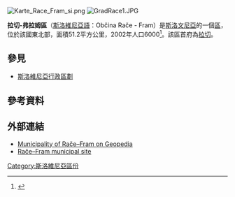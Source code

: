 [[File:Karte_Race_Fram_si.png|thumb]]
[[File:GradRace1.JPG|right]]

'''拉切-弗拉姆區'''（[[斯洛維尼亞語|斯洛維尼亞語]]：Občina Rače - Fram）是[[斯洛文尼亞|斯洛文尼亞]]的一個[[斯洛維尼亞行政區劃|區]]，位於該國東北部，面積51.2平方公里，2002年人口6000<ref>{{Cite web |url=http://www.stat.si/popis2002/en/ |title=Statistical Office of the Republic of Slovenia, census of 2002 |accessdate=2017-02-27 |archive-date=2016-12-18 |archive-url=https://web.archive.org/web/20161218144633/http://www.stat.si/popis2002/en/ |dead-url=yes }}</ref>。該區首府為[[拉切|拉切]]。

==參見==
*[[斯洛維尼亞行政區劃|斯洛維尼亞行政區劃]]

==參考資料==
{{Reflist}}

==外部連結==
* [http://www.geopedia.si/Geopedia_en.html?params=L408_F98_T13_vF_b4_x549120.8185_y145015.4325_s13 Municipality of Rače–Fram on Geopedia] {{Wayback|url=http://www.geopedia.si/Geopedia_en.html?params=L408_F98_T13_vF_b4_x549120.8185_y145015.4325_s13 |date=20190810144256 }}
* [https://web.archive.org/web/20150208205111/http://www.race-fram.si/ Rače–Fram municipal site]

{{Slovenia-geo-stub}}
[[Category:斯洛維尼亞區份|Category:斯洛維尼亞區份]]